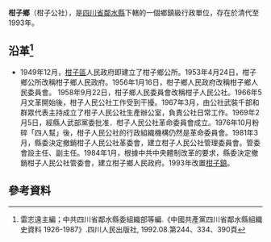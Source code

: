'''柑子鄉'''（柑子公社），是[[四川省|四川省]][[鄰水縣|鄰水縣]]下轄的一個鄉鎮級行政單位，存在於清代至1993年。

== 沿革<ref>雷志遠主編；中共四川省鄰水縣委組織部等編.《中國共產黨四川省鄰水縣組織史資料 1926-1987》.四川人民出版社, 1992.08.第244、334、390頁</ref>==
* 1949年12月，[[柑子區|柑子區]]人民政府即建立了柑子鄉公所。1953年4月24日，柑子鄉公所改稱柑子鄉人民政府。1956年1月16日，柑子鄉人民政府改稱柑子鄉人民委員會。 1958年9月22日，柑子鄉人民委員會改稱柑子人民公社。1966年5月文革開始後，柑子人民公社工作受到干擾。1967年3月，由公社武裝千部和群眾代表主持成立了柑子人民公社生產辦公室，負責公社日常工作。1969年2月5日，經縣人武部黨委批准．柑子人民公社革命委員會成立。1976年10月粉碎「四人幫」後，柑子人民公社的行政組織機構仍然是革命委員會。1981年3月，縣委決定撤銷柑子人民公社革委會，建立柑子人民公社管理委員會。管委會設主任、副主任。1984年1月，根據中共中央體制改革的要求，縣委決定撤銷柑子人民公社管委會，建立柑子鄉人民政府。1993年改置[[柑子鎮|柑子鎮]]。

== 參考資料 ==
{{reflist}}
{{行政區劃小作品}}
{{鄰水縣行政區劃（1949年12月21日至1950年2月）}}
{{鄰水縣行政區劃（1950年2月至1951年6月9日）}}
{{鄰水縣行政區劃（1951年6月9日至1952年7月17日）}}
{{鄰水縣行政區劃（1952年7月17日至1953年4月24日）}}
{{鄰水縣行政區劃（1953年4月24日至1953年9月4日）}}
{{鄰水縣行政區劃（1953年9月4日至1955年3月5日）}}
{{鄰水縣行政區劃（1955年3月5日至1956年1月24日）}}
{{鄰水縣行政區劃（1956年1月24日至1963年5月25日）}}
{{鄰水縣行政區劃（1963年5月25日至1993年12月31日）}}
{{鄰水縣行政區劃}}